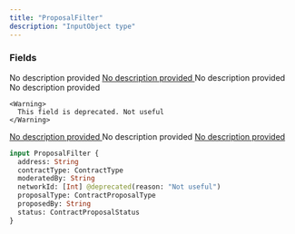 ```yaml
---
title: "ProposalFilter"
description: "InputObject type"
---
```


### Fields

<ResponseField name="address" type="String">
  No description provided
</ResponseField>

<a href="/api-reference/types/contracttype">
  <ResponseField name="contractType" type="ContractType">
    No description provided
  </ResponseField>
</a>

<ResponseField name="moderatedBy" type="String">
  No description provided
</ResponseField>

<ResponseField name="networkId" type="[Int]">
  No description provided
    
    <Warning>
      This field is deprecated. Not useful
    </Warning>
</ResponseField>

<a href="/api-reference/types/contractproposaltype">
  <ResponseField name="proposalType" type="ContractProposalType">
    No description provided
  </ResponseField>
</a>

<ResponseField name="proposedBy" type="String">
  No description provided
</ResponseField>

<a href="/api-reference/types/contractproposalstatus">
  <ResponseField name="status" type="ContractProposalStatus">
    No description provided
  </ResponseField>
</a>


```graphql ProposalFilter
input ProposalFilter {
  address: String
  contractType: ContractType
  moderatedBy: String
  networkId: [Int] @deprecated(reason: "Not useful")
  proposalType: ContractProposalType
  proposedBy: String
  status: ContractProposalStatus
}
```

